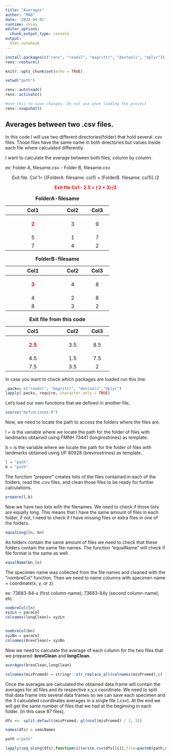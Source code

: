 ```yaml
---
title: "Averages"
author: "MAB"
date: '2022-04-01'
runtime: shiny 
editor_options: 
  chunk_output_type: console
output: 
  html_notebook 
---
```


```r

install.packages(c("renv", "readxl", "magrittr", "devtools", "dplyr"))
renv::restore()
```

```r

knitr::opts_chunk$set(echo = TRUE)

setwd("path")

renv::autoload()
renv::activate()
```

```r
#use this to save changes. Do not use when loading the project
renv::snapshot() 
```

## Averages between two .csv files.

In this code I will use two different directories(folder) that hold several .csv files. Those files have the same name in both directories but values inside each file where calculated differently.

I want to calculate the average between both files, column by column.

ex: Folder A, filesame.csv - Folder B, filesame.csv

::: {style="text-align:center"}
Exit file. Col 1= [(FolderA. filesame. col1) + (FolderB. filesame. col1)] /2
:::

::: {style="color:red; text-align:center"}
**Exit file Co1 - 2.5 = ( 2 + 3) /2**
:::

+-------------------------+-----------+-----------+
| Col1                    | Col2      | Col3      |
+:=======================:+:=========:+:=========:+
| ::: {style="color:red"} | 3         | 9         |
| **2**                   |           |           |
| :::                     |           |           |
+-------------------------+-----------+-----------+
| 5                       | 1         | 7         |
+-------------------------+-----------+-----------+
| 7                       | 4         | 2         |
+-------------------------+-----------+-----------+

: **FolderA-filesame**

+-------------------------+-----------+-----------+
| Col1                    | Col2      | Col3      |
+:=======================:+:=========:+:=========:+
| ::: {style="color:red"} | 4         | 8         |
| **3**                   |           |           |
| :::                     |           |           |
+-------------------------+-----------+-----------+
| 4                       | 2         | 8         |
+-------------------------+-----------+-----------+
| 8                       | 3         | 2         |
+-------------------------+-----------+-----------+

: **FolderB-filesame**

+-------------------------+-----------+-----------+
| Col1                    | Col2      | Col3      |
+:=======================:+:=========:+:=========:+
| ::: {style="color:red"} | 3.5       | 8.5       |
| **2.5**                 |           |           |
| :::                     |           |           |
+-------------------------+-----------+-----------+
| 4.5                     | 1.5       | 7.5       |
+-------------------------+-----------+-----------+
| 7.5                     | 3.5       | 2         |
+-------------------------+-----------+-----------+

: **Exit file from this code**

In case you want to check which packages are loaded run this line:

```r
.packs= c("readxl", "magrittr", "devtools","dplyr")
lapply(.packs, require, character.only = TRUE)
```

Let's load our own functions that we defined in another file,

```r
source("myfunciones.R")
```

Now, we need to locate the path to access the folders where the files are.

l = is the variable where we locate the path for the folder of files with landmarks obtained using FMNH 73441 (longirostrines) as template.

b = is the variable where we locate the path for the folder of files with landmarks obtained using UF 80928 (brevirostrines) as template.

```r
l = "path"
b = "path"
```

The function "*prepare*" creates lists of the files contained in each of the folders, read the .csv files, and clean those files to be ready for further calculations.

```r
prepare(l,b) 
```

Now we have two lists with the filenames. We need to check if those lists are equally long. This means that I have the same amount of files in each folder, if not, I need to check if I have missing files or extra files in one of the folders.

```r
equalLong(ln, bn)

```

As folders contain the same amount of files we need to check that these folders contain the same file-names. The function "equalName" will check if file format is the same as well.

```r
equalName(bn,ln)
```

The specimen name was collected from the file names and cleaned with the "nombreCol" function. Then we need to name columns with specimen name + coordinate(x, y, or z)

ex: 73683-84-x (first column-name); 73683-84y (second column-name), etc.

```r
nombreCol(ln) 
xyzLn = paraCol
colnames(longClean)= xyzLn


nombreCol(bn)
xyzBn = paraCol
colnames(brevClean)= xyzBn
```

Now we need to calculate the average of each column for the two files that we prepared: **brevClean** and **longClean.**

```r

averAges(brevClean,longClean)

colnames(misPromed) = stringr::str_replace_all(colnames(misPromed),c( "[.]" =  "-", "[X]" = ""))
```

Once the averages are calculated the obtained data frame will contain the averages for all files and its respective x,y,x coordinate. We need to split that data frame into several data frames so we can save each specimen and the 3 calculated coordinates averages in a single file (.csv). At the end we will get the same number of files that we had at the beginning in each folder. (in this case 87 files),

```r

dfs <<- split.default(misPromed, gl(ncol(misPromed) / 3, 3))

names(dfs) = semiNames

path ="path"

lapply(seq_along(dfs),function(i)(write.csv(dfs[[i]],file=paste0(path,names(dfs[i]),".fcsv"), row.names=FALSE)))
```
